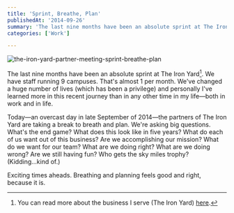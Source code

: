 ```yaml
---
title: 'Sprint, Breathe, Plan'
publishedAt: '2014-09-26'
summary: 'The last nine months have been an absolute sprint at The Iron Yard[^1]. We have staff running 9 campuses. That's almost 1 per month. We've changed a huge number of lives (which has been a privilege)...'
categories: ['Work']

---
```


<Image src="/images/blog/sprint-breathe-plan/f1afb-the-iron-yard-partner-meeting-sprint-breathe-plan.jpg" alt="the-iron-yard-partner-meeting-sprint-breathe-plan" width={800} height={600} />

The last nine months have been an absolute sprint at The Iron Yard[^1]. We have staff running 9 campuses. That's almost 1 per month. We've changed a huge number of lives (which has been a privilege) and personally I've learned more in this recent journey than in any other time in my life—both in work and in life.

Today—an overcast day in late September of 2014—the partners of The Iron Yard are taking a break to breath and plan. We're asking big questions. What's the end game? What does this look like in five years? What do each of us want out of this business? Are we accomplishing our mission? What do we want for our team? What are we doing right? What are we doing wrong? Are we still having fun? Who gets the sky miles trophy? (Kidding...kind of.)

Exciting times aheads. Breathing and planning feels good and right, because it is.

[^1]: You can read more about the business I serve (The Iron Yard) [here](http://theironyard.com).
